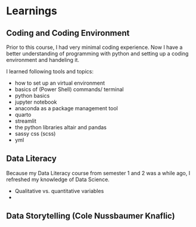 # Learnings

## Coding and Coding Environment 

Prior to this course, I had very minimal coding experience. Now I have a better understanding of programming with python and setting up a coding environment and handeling it. 

I learned following tools and topics: 

- how to set up an virtual environment
- basics of (Power Shell) commands/ terminal
- python basics 
- jupyter notebook
- anaconda as a package management tool
- quarto 
- streamlit 
- the python libraries altair and pandas
- sassy css (scss)
- yml



## Data Literacy

Because my Data Literacy course from semester 1 and 2 was a while ago, I refreshed my knowledge of Data Science. 

- Qualitative vs. quantitative variables 
- 



## Data Storytelling (Cole Nussbaumer Knaflic)


